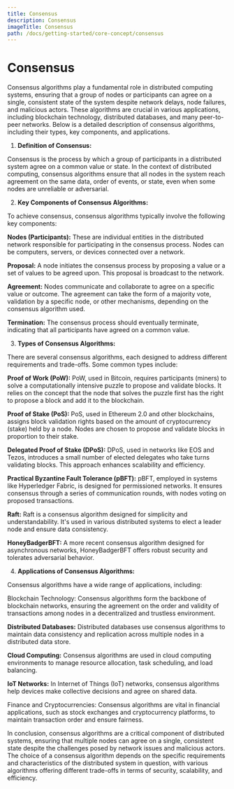 ```yaml
---
title: Consensus
description: Consensus
imageTitle: Consensus
path: /docs/getting-started/core-concept/consensus
---
```


# Consensus

Consensus algorithms play a fundamental role in distributed computing systems, ensuring that a group of nodes or participants can agree on a single, consistent state of the system despite network delays, node failures, and malicious actors. These algorithms are crucial in various applications, including blockchain technology, distributed databases, and many peer-to-peer networks. Below is a detailed description of consensus algorithms, including their types, key components, and applications.


1. **Definition of Consensus:**

Consensus is the process by which a group of participants in a distributed system agree on a common value or state. In the context of distributed computing, consensus algorithms ensure that all nodes in the system reach agreement on the same data, order of events, or state, even when some nodes are unreliable or adversarial.


2. **Key Components of Consensus Algorithms:**

To achieve consensus, consensus algorithms typically involve the following key components:

**Nodes (Participants):** These are individual entities in the distributed network responsible for participating in the consensus process. Nodes can be computers, servers, or devices connected over a network.

**Proposal:** A node initiates the consensus process by proposing a value or a set of values to be agreed upon. This proposal is broadcast to the network.

**Agreement:** Nodes communicate and collaborate to agree on a specific value or outcome. The agreement can take the form of a majority vote, validation by a specific node, or other mechanisms, depending on the consensus algorithm used.

**Termination:** The consensus process should eventually terminate, indicating that all participants have agreed on a common value.

3. **Types of Consensus Algorithms:**

There are several consensus algorithms, each designed to address different requirements and trade-offs. Some common types include:

**Proof of Work (PoW):** PoW, used in Bitcoin, requires participants (miners) to solve a computationally intensive puzzle to propose and validate blocks. It relies on the concept that the node that solves the puzzle first has the right to propose a block and add it to the blockchain.

**Proof of Stake (PoS):** PoS, used in Ethereum 2.0 and other blockchains, assigns block validation rights based on the amount of cryptocurrency (stake) held by a node. Nodes are chosen to propose and validate blocks in proportion to their stake.

**Delegated Proof of Stake (DPoS):** DPoS, used in networks like EOS and Tezos, introduces a small number of elected delegates who take turns validating blocks. This approach enhances scalability and efficiency.

**Practical Byzantine Fault Tolerance (pBFT):** pBFT, employed in systems like Hyperledger Fabric, is designed for permissioned networks. It ensures consensus through a series of communication rounds, with nodes voting on proposed transactions.

**Raft:** Raft is a consensus algorithm designed for simplicity and understandability. It's used in various distributed systems to elect a leader node and ensure data consistency.

**HoneyBadgerBFT:** A more recent consensus algorithm designed for asynchronous networks, HoneyBadgerBFT offers robust security and tolerates adversarial behavior.

4. **Applications of Consensus Algorithms:**

Consensus algorithms have a wide range of applications, including:

Blockchain Technology: Consensus algorithms form the backbone of blockchain networks, ensuring the agreement on the order and validity of transactions among nodes in a decentralized and trustless environment.

**Distributed Databases:** Distributed databases use consensus algorithms to maintain data consistency and replication across multiple nodes in a distributed data store.

**Cloud Computing:** Consensus algorithms are used in cloud computing environments to manage resource allocation, task scheduling, and load balancing.

**IoT Networks:** In Internet of Things (IoT) networks, consensus algorithms help devices make collective decisions and agree on shared data.

Finance and Cryptocurrencies: Consensus algorithms are vital in financial applications, such as stock exchanges and cryptocurrency platforms, to maintain transaction order and ensure fairness.

In conclusion, consensus algorithms are a critical component of distributed systems, ensuring that multiple nodes can agree on a single, consistent state despite the challenges posed by network issues and malicious actors. The choice of a consensus algorithm depends on the specific requirements and characteristics of the distributed system in question, with various algorithms offering different trade-offs in terms of security, scalability, and efficiency.

